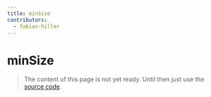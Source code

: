 ```yaml
---
title: minSize
contributors:
  - fabian-hiller
---
```


# minSize

> The content of this page is not yet ready. Until then just use the [source code](https://github.com/fabian-hiller/valibot/blob/main/library/src/validations/minSize/minSize.ts).
